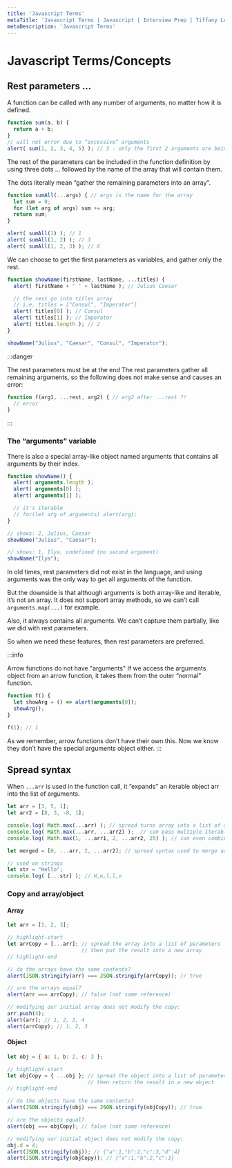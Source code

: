 ```yaml
---
title: 'Javascript Terms'
metaTitle: 'Javascript Terms | Javascript | Interview Prep | Tiffany Lea'
metaDescription: 'Javascript Terms'
---
```


# Javascript Terms/Concepts



## Rest parameters ...
A function can be called with any number of arguments, no matter how it is defined.

```javascript
function sum(a, b) {
  return a + b;
}
// will not error due to “excessive” arguments
alert( sum(1, 2, 3, 4, 5) ); // 3 - only the first 2 arguments are being used in the function
```

The rest of the parameters can be included in the function definition by using three dots ... followed by the name of the array that will contain them. 

The dots literally mean “gather the remaining parameters into an array”.

```javascript
function sumAll(...args) { // args is the name for the array
  let sum = 0;
  for (let arg of args) sum += arg;
  return sum;
}

alert( sumAll(1) ); // 1
alert( sumAll(1, 2) ); // 3
alert( sumAll(1, 2, 3) ); // 6
```

We can choose to get the first parameters as variables, and gather only the rest.

```javascript
function showName(firstName, lastName, ...titles) {
  alert( firstName + ' ' + lastName ); // Julius Caesar

  // the rest go into titles array
  // i.e. titles = ["Consul", "Imperator"]
  alert( titles[0] ); // Consul
  alert( titles[1] ); // Imperator
  alert( titles.length ); // 2
}

showName("Julius", "Caesar", "Consul", "Imperator");
```
:::danger

The rest parameters must be at the end
The rest parameters gather all remaining arguments, so the following does not make sense and causes an error:
```javascript
function f(arg1, ...rest, arg2) { // arg2 after ...rest ?!
  // error
}
```
:::

### The “arguments” variable
There is also a special array-like object named arguments that contains all arguments by their index.


```javascript
function showName() {
  alert( arguments.length );
  alert( arguments[0] );
  alert( arguments[1] );

  // it's iterable
  // for(let arg of arguments) alert(arg);
}

// shows: 2, Julius, Caesar
showName("Julius", "Caesar");

// shows: 1, Ilya, undefined (no second argument)
showName("Ilya");
```
In old times, rest parameters did not exist in the language, and using arguments was the only way to get all arguments of the function.

But the downside is that although arguments is both array-like and iterable, it’s not an array. It does not support array methods, so we can’t call `arguments.map(...)` for example.

Also, it always contains all arguments. We can’t capture them partially, like we did with rest parameters.

So when we need these features, then rest parameters are preferred.

:::info

Arrow functions do not have "arguments"
If we access the arguments object from an arrow function, it takes them from the outer “normal” function.

```javascript
function f() {
  let showArg = () => alert(arguments[0]);
  showArg();
}

f(1); // 1
```
As we remember, arrow functions don’t have their own this. Now we know they don’t have the special arguments object either.
:::


## Spread syntax
When `...arr` is used in the function call, it “expands” an iterable object arr into the list of arguments.

```javascript
let arr = [3, 5, 1];
let arr2 = [8, 3, -8, 1];

console.log( Math.max(...arr) ); // spread turns array into a list of arguments
console.log( Math.max(...arr, ...arr2) );  // can pass multiple iterables this way
console.log( Math.max(1, ...arr1, 2, ...arr2, 25) ); // can even combine the spread syntax with normal values

let merged = [0, ...arr, 2, ...arr2]; // spread syntax used to merge arrays

// used on strings
let str = "Hello";
console.log( [...str] ); // H,e,l,l,o


```

### Copy and array/object

#### Array

```javascript
let arr = [1, 2, 3];

// highlight-start
let arrCopy = [...arr]; // spread the array into a list of parameters
                        // then put the result into a new array
// highlight-end

// do the arrays have the same contents?
alert(JSON.stringify(arr) === JSON.stringify(arrCopy)); // true

// are the arrays equal?
alert(arr === arrCopy); // false (not same reference)

// modifying our initial array does not modify the copy:
arr.push(4);
alert(arr); // 1, 2, 3, 4
alert(arrCopy); // 1, 2, 3
```

#### Object

```javascript
let obj = { a: 1, b: 2, c: 3 };

// highlight-start
let objCopy = { ...obj }; // spread the object into a list of parameters
                          // then return the result in a new object
// highlight-end

// do the objects have the same contents?
alert(JSON.stringify(obj) === JSON.stringify(objCopy)); // true

// are the objects equal?
alert(obj === objCopy); // false (not same reference)

// modifying our initial object does not modify the copy:
obj.d = 4;
alert(JSON.stringify(obj)); // {"a":1,"b":2,"c":3,"d":4}
alert(JSON.stringify(objCopy)); // {"a":1,"b":2,"c":3}
```
